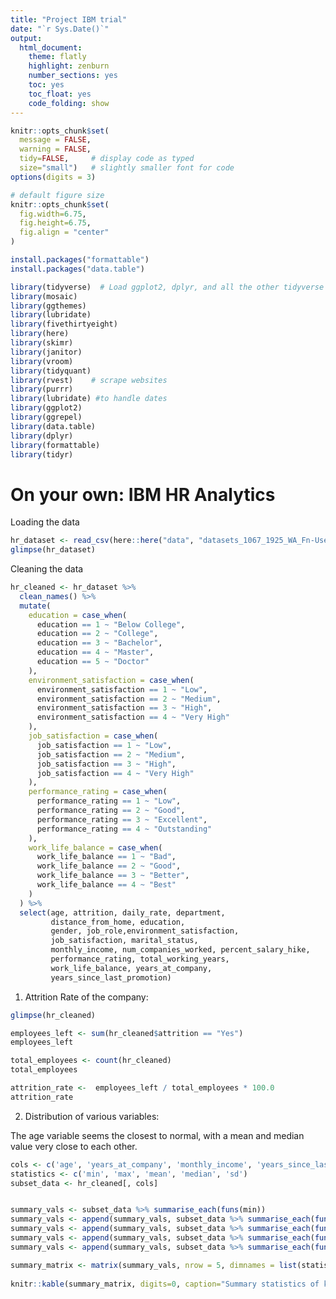 ```yaml
---
title: "Project IBM trial"
date: "`r Sys.Date()`"
output:
  html_document:
    theme: flatly
    highlight: zenburn
    number_sections: yes
    toc: yes
    toc_float: yes
    code_folding: show
---
```



```r
knitr::opts_chunk$set(
  message = FALSE, 
  warning = FALSE, 
  tidy=FALSE,     # display code as typed
  size="small")   # slightly smaller font for code
options(digits = 3)

# default figure size
knitr::opts_chunk$set(
  fig.width=6.75, 
  fig.height=6.75,
  fig.align = "center"
)
```


```r

install.packages("formattable")
install.packages("data.table")

library(tidyverse)  # Load ggplot2, dplyr, and all the other tidyverse packages
library(mosaic)
library(ggthemes)
library(lubridate)
library(fivethirtyeight)
library(here)
library(skimr)
library(janitor)
library(vroom)
library(tidyquant)
library(rvest)    # scrape websites
library(purrr)  
library(lubridate) #to handle dates
library(ggplot2)
library(ggrepel)
library(data.table)
library(dplyr)
library(formattable)
library(tidyr)
```

# On your own: IBM HR Analytics

Loading the data

```r

hr_dataset <- read_csv(here::here("data", "datasets_1067_1925_WA_Fn-UseC_-HR-Employee-Attrition.csv"))
glimpse(hr_dataset)

```


Cleaning the data

```r

hr_cleaned <- hr_dataset %>% 
  clean_names() %>% 
  mutate(
    education = case_when(
      education == 1 ~ "Below College",
      education == 2 ~ "College",
      education == 3 ~ "Bachelor",
      education == 4 ~ "Master",
      education == 5 ~ "Doctor"
    ),
    environment_satisfaction = case_when(
      environment_satisfaction == 1 ~ "Low",
      environment_satisfaction == 2 ~ "Medium",
      environment_satisfaction == 3 ~ "High",
      environment_satisfaction == 4 ~ "Very High"
    ),
    job_satisfaction = case_when(
      job_satisfaction == 1 ~ "Low",
      job_satisfaction == 2 ~ "Medium",
      job_satisfaction == 3 ~ "High",
      job_satisfaction == 4 ~ "Very High"
    ),
    performance_rating = case_when(
      performance_rating == 1 ~ "Low",
      performance_rating == 2 ~ "Good",
      performance_rating == 3 ~ "Excellent",
      performance_rating == 4 ~ "Outstanding"
    ),
    work_life_balance = case_when(
      work_life_balance == 1 ~ "Bad",
      work_life_balance == 2 ~ "Good",
      work_life_balance == 3 ~ "Better",
      work_life_balance == 4 ~ "Best"
    )
  ) %>% 
  select(age, attrition, daily_rate, department,
         distance_from_home, education,
         gender, job_role,environment_satisfaction,
         job_satisfaction, marital_status,
         monthly_income, num_companies_worked, percent_salary_hike,
         performance_rating, total_working_years,
         work_life_balance, years_at_company,
         years_since_last_promotion)

```



1. Attrition Rate of the company:

```r

glimpse(hr_cleaned)

employees_left <- sum(hr_cleaned$attrition == "Yes")
employees_left

total_employees <- count(hr_cleaned)
total_employees

attrition_rate <-  employees_left / total_employees * 100.0
attrition_rate

```



2. Distribution of various variables:

The age variable seems the closest to normal, with a mean and median value very close to each other.

```r

cols <- c('age', 'years_at_company', 'monthly_income', 'years_since_last_promotion')
statistics <- c('min', 'max', 'mean', 'median', 'sd')
subset_data <- hr_cleaned[, cols]


summary_vals <- subset_data %>% summarise_each(funs(min))
summary_vals <- append(summary_vals, subset_data %>% summarise_each(funs(max)))
summary_vals <- append(summary_vals, subset_data %>% summarise_each(funs(mean)))
summary_vals <- append(summary_vals, subset_data %>% summarise_each(funs(median)))
summary_vals <- append(summary_vals, subset_data %>% summarise_each(funs(sd)))

summary_matrix <- matrix(summary_vals, nrow = 5, dimnames = list(statistics, cols), byrow = TRUE) 
  
knitr::kable(summary_matrix, digits=0, caption="Summary statistics of key variables", align="rrrr", col.names=c("Age","Years at company","Monthly income","Years since last promotion"))

```